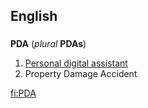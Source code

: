 ==English==
==={{initialism}}===
'''PDA''' (''plural'' '''PDAs''')

#[[Personal digital assistant]]
#Property Damage Accident


[[fi:PDA]]